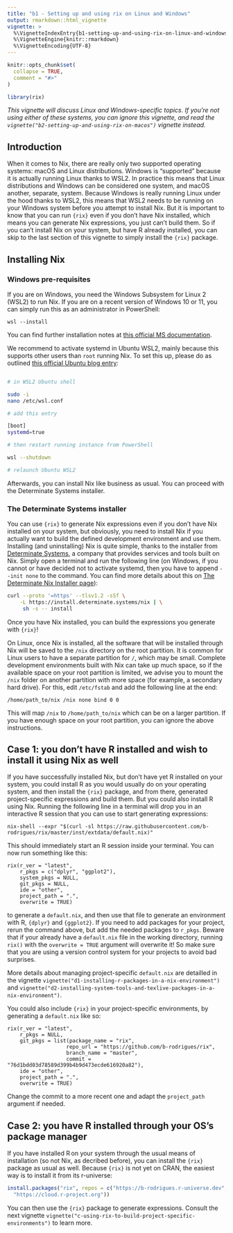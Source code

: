 ```yaml
---
title: "b1 - Setting up and using rix on Linux and Windows"
output: rmarkdown::html_vignette
vignette: >
  %\VignetteIndexEntry{b1-setting-up-and-using-rix-on-linux-and-windows}
  %\VignetteEngine{knitr::rmarkdown}
  %\VignetteEncoding{UTF-8}
---
```


```r
knitr::opts_chunk$set(
  collapse = TRUE,
  comment = "#>"
)
```

```r
library(rix)
```

*This vignette will discuss Linux and Windows-specific topics. If you're not
using either of these systems, you can ignore this vignette, and read the
`vignette("b2-setting-up-and-using-rix-on-macos")`
vignette instead.*


## Introduction

When it comes to Nix, there are really only two supported operating systems:
macOS and Linux distributions. Windows is "supported" because it is actually
running Linux thanks to WSL2. In practice this means that Linux distributions
and Windows can be considered one system, and macOS another, separate, system.
Because Windows is really running Linux under the hood thanks to WSL2, this
means that WSL2 needs to be running on your Windows system before you attempt to
install Nix. But it is important to know that you can run `{rix}` even if you
don't have Nix installed, which means you can generate Nix expressions, you
just can't build them. So if you can’t install Nix on your system, but have 
R already installed, you can skip to the last section of this vignette to 
simply install the `{rix}` package.


## Installing Nix

### Windows pre-requisites

If you are on Windows, you need the Windows Subsystem for Linux 2 (WSL2) to run
Nix. If you are on a recent version of Windows 10 or 11, you can simply run this
as an administrator in PowerShell:

```
wsl --install
```

You can find further installation notes at [this official MS
documentation](https://learn.microsoft.com/en-us/windows/wsl/install).

We recommend to activate systemd in Ubuntu WSL2, mainly because this supports 
other users than `root` running Nix. To set this up, please do as outlined
[this official Ubuntu blog entry](https://ubuntu.com/blog/ubuntu-wsl-enable-systemd):

```sh

# in WSL2 Ubuntu shell

sudo -i
nano /etc/wsl.conf

# add this entry

[boot]
systemd=true

# then restart running instance from PowerShell

wsl --shutdown

# relaunch Ubuntu WSL2

```

Afterwards, you can install Nix like business as usual. You can proceed with the
Determinate Systems installer.


### The Determinate Systems installer

You can use `{rix}` to generate Nix expressions even if you don't have Nix
installed on your system, but obviously, you need to install Nix if you actually
want to build the defined development environment and use them. Installing (and
uninstalling) Nix is quite simple, thanks to the installer from [Determinate
Systems](https://determinate.systems/posts/determinate-nix-installer), a company
that provides services and tools built on Nix. Simply open a terminal and run
the following line (on Windows, if you cannot or have decided not to activate
systemd, then you have to append `--init none` to the command. You can find more
details about this on [The Determinate Nix
Installer page](https://github.com/DeterminateSystems/nix-installer)):


```sh
curl --proto '=https' --tlsv1.2 -sSf \
    -L https://install.determinate.systems/nix | \
     sh -s -- install
```

Once you have Nix installed, you can build the expressions you generate with `{rix}`!

On Linux, once Nix is installed, all the software that will be installed through
Nix will be saved to the `/nix` directory on the root partition. It is common
for Linux users to have a separate partition for `/`, which may be small.
Complete development environments built with Nix can take up much space, so if
the available space on your root partition is limited, we advise you to mount the
`/nix` folder on another partition with more space (for example, a secondary
hard drive). For this, edit `/etc/fstab` and add the following line at the end:

```
/home/path_to/nix /nix none bind 0 0
```

This will map `/nix` to `/home/path_to/nix` which can be on a larger partition.
If you have enough space on your root partition, you can ignore the above
instructions.


## Case 1: you don’t have R installed and wish to install it using Nix as well

If you have successfully installed Nix, but don't have yet R installed on your
system, you could install R as you would usually do on your operating system,
and then install the `{rix}` package, and from there, generated project-specific
expressions and build them. But you could also install R using Nix. Running the
following line in a terminal will drop you in an interactive R session that you
can use to start generating expressions:

```
nix-shell --expr "$(curl -sl https://raw.githubusercontent.com/b-rodrigues/rix/master/inst/extdata/default.nix)"
```

This should immediately start an R session inside your terminal. You can now run
something like this:

```
rix(r_ver = "latest",
    r_pkgs = c("dplyr", "ggplot2"),
    system_pkgs = NULL,
    git_pkgs = NULL,
    ide = "other",
    project_path = ".",
    overwrite = TRUE)
```

to generate a `default.nix`, and then use that file to generate an environment
with R, `{dplyr}` and `{ggplot2}`. If you need to add packages for your project,
rerun the command above, but add the needed packages to `r_pkgs`. Beware that if
your already have a `default.nix` file in the working directory, running
`rix()` with the `overwrite = TRUE` argument will overwrite it! So make sure
that you are using a version control system for your projects to avoid bad surprises.

More details about managing project-specific `default.nix` are detailled in the 
vignette `vignette("d1-installing-r-packages-in-a-nix-environment")` and
`vignette("d2-installing-system-tools-and-texlive-packages-in-a-nix-environment")`.

You could also include `{rix}` in your project-specific environments, by generating
a `default.nix` like so:

```
rix(r_ver = "latest",
    r_pkgs = NULL,
    git_pkgs = list(package_name = "rix",
                   repo_url = "https://github.com/b-rodrigues/rix",
                   branch_name = "master",
                   commit = "76d1bdd03d78589d399b4b9d473ecde616920a82"),
    ide = "other",
    project_path = ".",
    overwrite = TRUE)
```

Change the commit to a more recent one and adapt the `project_path` argument if needed.


## Case 2: you have R installed through your OS’s package manager

If you have installed R on your system through the usual means of installation (so not Nix,
as decribed before), you can install the `{rix}` package as usual as well. Because
`{rix}` is not yet on CRAN, the easiest way is to install it from its
r-universe:


```r
install.packages("rix", repos = c("https://b-rodrigues.r-universe.dev",
  "https://cloud.r-project.org"))
```

You can then use the `{rix}` package to generate expressions. Consult the 
next vignette `vignette("c-using-rix-to-build-project-specific-environments")` to learn more.

